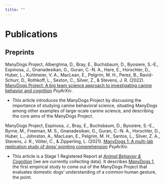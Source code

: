 ```yaml
---
title: ""
---
```


# Publications

## Preprints

ManyDogs Project, Alberghina, D., Bray, E., Buchsbaum, D., Byosiere, S.-E., Espinosa, J., Gnanadesikan, G., Guran, C.-N. A., Hare, E., Horschler, D., Huber, L., Kuhlmeier, V. A., MacLean, E., Pelgrim, M. H., Perez, B., Ravid-Schurr, D., Rothkoff, L., Sexton, C., Silver, Z., & Stevens, J. R. (2022). [ManyDogs Project: A big team science approach to investigating canine behavior and cognition](https://doi.org/10.31234/osf.io/j82uc)  _PsyArXiv_.

* This article introduces the ManyDogs Project by discussing the importance of studying canine behavioral science, situating ManyDogs among other examples of large-scale canine science, and describing the core aims of the ManyDogs Project.

ManyDogs Project, Espinosa, J., Bray, E., Buchsbaum, D., Byosiere, S.-E., Byrne, M., Freeman, M. S., Gnanadesikan, G., Guran, C.-N. A., Horschler, D., Huber, L., Johnston, A., MacLean, E., Pelgrim, M. H., Santos, L., Silver, Z. A., Stevens, J. R., Völter, C., & Zipperling, L. (2021). [ManyDogs 1: A multi-lab replication study of dogs’ pointing comprehension](https://doi.org/10.31234/osf.io/f86jq) _PsyArXiv_. 

* This article is a Stage 1 Registered Report at [_Animal Behavior & Cognition_](https://www.animalbehaviorandcognition.org/) [we are currently collecting data]. It describes [ManyDogs 1](manydogs1.html), the first empirical study to come out of the ManyDogs Project that evaluates domestic dogs’ understanding of a common human gesture, the point.


